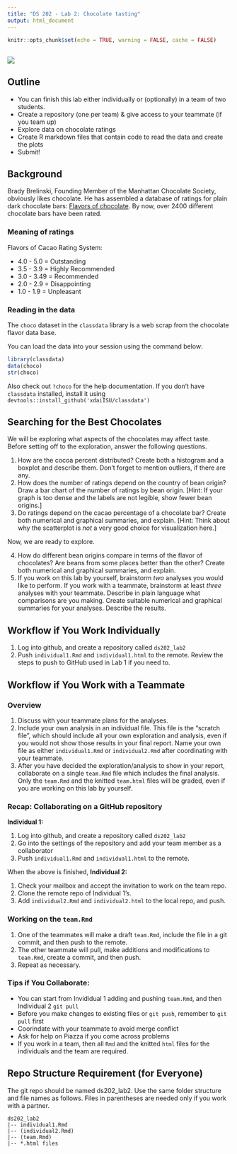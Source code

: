 ```yaml
---
title: "DS 202 - Lab 2: Chocolate tasting"
output: html_document
---
```


```r
knitr::opts_chunk$set(echo = TRUE, warning = FALSE, cache = FALSE)
```

## 

<img src="images/choco.jpeg">





## Outline

- You can finish this lab either individually or (optionally) in a team of two students.
- Create a repository (one per team) & give access to your teammate (if you team up)
- Explore data on chocolate ratings
- Create R markdown files that contain code to read the data and create the plots
- Submit!


## Background

Brady Brelinski, Founding Member of the Manhattan Chocolate Society, obviously likes chocolate. He has assembled a database of ratings for plain dark chocolate bars: [Flavors of chocolate](http://flavorsofcacao.com/chocolate_database.html). 
By now, over 2400 different chocolate bars have been rated. 

### Meaning of ratings

Flavors of Cacao Rating System:

- 4.0 - 5.0   = Outstanding
- 3.5 - 3.9   = Highly Recommended
- 3.0 - 3.49 = Recommended
- 2.0 - 2.9   = Disappointing
- 1.0 - 1.9   = Unpleasant

### Reading in the data

The `choco` dataset in the `classdata` library is a web scrap from the chocolate flavor data base.

You can load the data into your session using the command below:

```r
library(classdata)
data(choco)
str(choco) 
```

Also check out `?choco` for the help documentation. If you don't have `classdata` installed, install it using `devtools::install_github('xdaiISU/classdata')`

## Searching for the Best Chocolates

We will be exploring what aspects of the chocolates may affect taste. Before setting off to the exploration, answer the following questions.

1. How are the cocoa percent distributed? Create both a histogram and a boxplot and describe them. Don't forget to mention outliers, if there are any.
2. How does the number of ratings depend on the country of bean origin? Draw a bar chart of the number of ratings by bean origin. [Hint: If your graph is too dense and the labels are not legible, show fewer bean origins.]
3. Do ratings depend on the cacao percentage of a chocolate bar? Create both numerical and graphical summaries, and explain. [Hint: Think about why the scatterplot is *not* a very good choice for visualization here.]

  Now, we are ready to explore.

4. How do different bean origins compare in terms of the flavor of chocolates? Are beans from some places better than the other? Create both numerical and graphical summaries, and explain. 
5. If you work on this lab by yourself, brainstorm *two* analyses you would like to perform. If you work with a teammate, brainstorm at least *three* analyses with your teammate. Describe in plain language what comparisons are you making. Create suitable numerical and graphical summaries for your analyses. Describe the results.

## Workflow if You Work Individually

1. Log into github, and create a repository called `ds202_lab2`
3. Push `individual1.Rmd` and `individual1.html` to the remote. Review the steps to push to GitHub used in Lab 1 if you need to.


## Workflow if You Work with a Teammate

### Overview
1. Discuss with your teammate plans for the analyses.
1. Include your own analysis in an individual file. This file is the "scratch file", which should include all your own exploration and analysis, even if you would not show those results in your final report. Name your own file as either `individual1.Rmd` or `individual2.Rmd` after coordinating with your teammate. 
2. After you have decided the exploration/analysis to show in your report,  collaborate on a single `team.Rmd` file which includes the final analysis. Only the `team.Rmd` and the knitted `team.html` files will be graded, even if you are working on this lab by yourself. 

### Recap: Collaborating on a GitHub repository

**Individual 1:**

1. Log into github, and create a repository called `ds202_lab2`
2. Go into the settings of the repository and add your team member as a collaborator
3. Push `individual1.Rmd` and `individual1.html` to the remote.

When the above is finished, **Individual 2:**

1. Check your mailbox and accept the invitation to work on the team repo.
1. Clone the remote repo of Individual 1's.
2. Add `individual2.Rmd` and `individual2.html` to the local repo, and push.

### Working on the `team.Rmd`
1. One of the teammates will make a draft `team.Rmd`, include the file in a git commit, and then push to the remote. 
2. The other teammate will pull, make additions and modifications to `team.Rmd`, create a commit, and then push.
3. Repeat as necessary. 

### Tips if You Collaborate:
- You can start from Invididual 1 adding and pushing `team.Rmd`, and then Individual 2 `git pull`
- Before you make changes to existing files or `git push`, remember to `git pull` first
- Coorindate with your teammate to avoid merge conflict
- Ask for help on Piazza if you come across problems
- If you work in a team, then all `Rmd` and the knitted `html` files for the individuals and the team are required. 

## Repo Structure Requirement (for Everyone)
The git repo should be named ds202_lab2. Use the same folder structure and file names as follows. Files in parentheses are needed only if you work with a partner.

```
ds202_lab2
|-- individual1.Rmd
|-- (individual2.Rmd)
|-- (team.Rmd)
|-- *.html files
```
